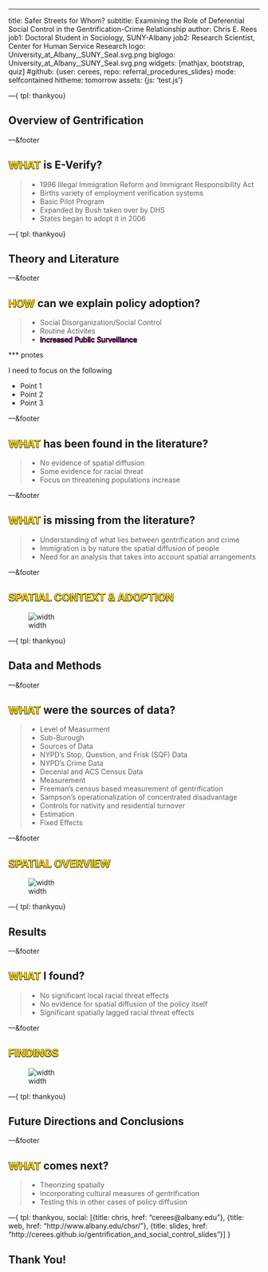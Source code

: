 ---
title: Safer Streets for Whom?
subtitle: Examining the Role of Deferential Social Control in the Gentrification-Crime Relationship
author: Chris E. Rees
job1: Doctoral Student in Sociology, SUNY-Albany
job2: Research Scientist, Center for Human Service Research
logo: University_at_Albany,_SUNY_Seal.svg.png
biglogo: University_at_Albany,_SUNY_Seal.svg.png
widgets: [mathjax, bootstrap, quiz]
#github: {user: cerees, repo: referral_procedures_slides}
mode: selfcontained
hitheme: tomorrow
assets: {js: 'test.js'}

---{
tpl: thankyou}


## Overview of Gentrification

---&footer

## <span style="color:gold; text-shadow:-.5px -.5px 0 #000, .5px -.5px 0 #000,-.5px .5px 0 #000,.5px .5px 0 #000;">WHAT</span> is E-Verify?

>- 1996 Illegal Immigration Reform and Immigrant Responsibility Act 
>- Births variety of employment verification systems
>- Basic Pilot Program
>- Expanded by Bush taken over by DHS
>- States began to adopt it in 2006

---{
tpl: thankyou}

## Theory and Literature

---&footer

## <span style="color:gold; text-shadow:-.5px -.5px 0 #000, .5px -.5px 0 #000,-.5px .5px 0 #000,.5px .5px 0 #000;">HOW</span> can we explain policy adoption?

>- Social Disorganization/Social Control
>- Routine Activites
>- <span style="color:purple; text-shadow:-.5px -.5px 0 #000, .5px -.5px 0 #000,-.5px .5px 0 #000,.5px .5px 0 #000;">Increased Public Surveillance</span>

*** pnotes

I need to focus on the following

- Point 1
- Point 2
- Point 3

---&footer

## <span style="color:gold; text-shadow:-.5px -.5px 0 #000, .5px -.5px 0 #000,-.5px .5px 0 #000,.5px .5px 0 #000;">WHAT</span> has been found in the literature?

>- No evidence of spatial diffusion
>- Some evidence for racial threat
>- Focus on threatening populations increase

---&footer

## <span style="color:gold; text-shadow:-.5px -.5px 0 #000, .5px -.5px 0 #000,-.5px .5px 0 #000,.5px .5px 0 #000;">WHAT</span> is missing from the literature?

>- Understanding of what lies between gentrification and crime
>- Immigration is by nature the spatial diffusion of people
>- Need for an analysis that takes into account spatial arrangements

---&footer

##  <span style="color:gold; text-shadow:-.5px -.5px 0 #000, .5px -.5px 0 #000,-.5px .5px 0 #000,.5px .5px 0 #000;">SPATIAL CONTEXT & ADOPTION</span>

![width](assets/img/lagged_race.png)

---{
tpl: thankyou}

## Data and Methods

---&footer

## <span style="color:gold; text-shadow:-.5px -.5px 0 #000, .5px -.5px 0 #000,-.5px .5px 0 #000,.5px .5px 0 #000;">WHAT</span> were the sources of data?

>- Level of Measurment
  - Sub-Burough
>- Sources of Data
  - NYPD's Stop, Question, and Frisk (SQF) Data
  - NYPD's Crime Data
  - Decenial and ACS Census Data
>- Measurement
  - Freeman's census based measurement of gentrification
  - Sampson's operationalization of concentrated disadvantage
  - Controls for nativity and residential turnover
>- Estimation
  - Fixed Effects

---&footer

##  <span style="color:gold; text-shadow:-.5px -.5px 0 #000, .5px -.5px 0 #000,-.5px .5px 0 #000,.5px .5px 0 #000;">SPATIAL OVERVIEW</span>

![width](assets/img/us_states_neighbors.png)

---{
tpl: thankyou}

## Results

---&footer

## <span style="color:gold; text-shadow:-.5px -.5px 0 #000, .5px -.5px 0 #000,-.5px .5px 0 #000,.5px .5px 0 #000;">WHAT</span> I found?

>- No significant local racial threat effects 
>- No evidence for spatial diffusion of the policy itself
>- Significant spatially lagged racial threat effects

---&footer

##  <span style="color:gold; text-shadow:-.5px -.5px 0 #000, .5px -.5px 0 #000,-.5px .5px 0 #000,.5px .5px 0 #000;">FINDINGS</span>

![width](assets/img/table_1.png)

---{
tpl: thankyou}

## Future Directions and Conclusions

---&footer

## <span style="color:gold; text-shadow:-.5px -.5px 0 #000, .5px -.5px 0 #000,-.5px .5px 0 #000,.5px .5px 0 #000;">WHAT</span> comes next?

>- Theorizing spatially
>- Incorporating cultural measures of gentrification
>- Testing this in other cases of policy diffusion

---{
tpl: thankyou,
social: [{title: chris, href: "cerees@albany.edu"}, {title: web, href: "http://www.albany.edu/chsr/"}, {title: slides, href: "http://cerees.github.io/gentrification_and_social_control_slides"}]
}

## Thank You!

<!-- Limit image width and height -->
<style type='text/css'>
img {
    max-height: 560px;
    max-width: 1080px;
}
</style>

<!-- Center image on slide -->
<script src="http://ajax.aspnetcdn.com/ajax/jQuery/jquery-1.7.min.js"></script>
<script type='text/javascript'>
$(function() {
    $("p:has(img)").addClass('centered');
});
</script>

<style>
.title-slide {
  background-color: #442259; /* #442259; ; #CA9F9D*/
}

.title-slide hgroup > h1{
 font-family: 'Oswald', 'Helvetica', sanserif; 
}

.title-slide hgroup > h1, 
.title-slide hgroup > h2 {
  color: #f0b419 ;  /* ; #EF5150*/
}

.title-slide hgroup > p {
    color: #FFD700; /* ; #EF5150*/
}

</style>

<style>
.logo {position: absolute;
  bottom: 20px;
  left: 70px;
  z-index: 10}
</style>

<style>
slide:not(.segue) h2{color: #442259}
</style>

